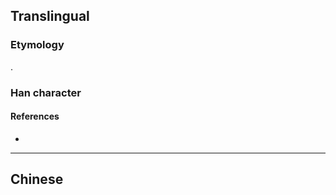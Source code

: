 {{character info/new}}
{{also|殻|殼|売}}
==Translingual==
{{Han simplified forms|殼|殻|壳}}

===Etymology===
{{Han simp|殻|f=殳|t=&nbsp;}}.

===Han character===
{{Han char|rn=33|rad=士|as=04|sn=7|four=|canj=GBHN,XGBHN|ids=⿱士冗}}

====References====
* {{Han ref|kx=0243.041|dkj=05648|dj=0483.100|hdz=10428.020|uh=58F3|ud=22771}}

----

==Chinese==
{{zh-see|殼}}
